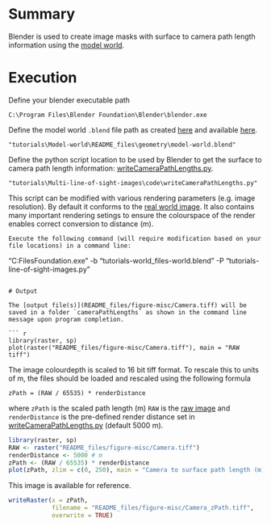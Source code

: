 # Summary

Blender is used to create image masks with surface to camera path length information using the [model world ](../Model-world).

# Execution

Define your blender executable path

```
C:\Program Files\Blender Foundation\Blender\blender.exe
```

Define the model world `.blend` file path as created [here](../Model-world) and available [here](../Model-world/geometry/model-world.blend).

```
"tutorials\Model-world\README_files\geometry\model-world.blend"

```
Define the python script location to be used by Blender to get the surface to camera path length information: [writeCameraPathLengths.py](code/writeCameraPathLengths.py).

```
"tutorials\Multi-line-of-sight-images\code\writeCameraPathLengths.py"
```

This script can be modified with various rendering parameters (e.g. image resolution). By default it conforms to the 
[real world image](../Real-world-images). It also contains many important rendering setings to ensure the colourspace of the render enables correct conversion to distance (m).

```
Execute the following command (will require modification based on your file locations) in a command line:

```
"C:\Program Files\Blender Foundation\Blender\blender.exe" -b "tutorials\Model-world\README_files\geometry\model-world.blend" -P "tutorials\Multi-line-of-sight-images\code\writeCameraPathLengths.py"
```
  
# Output

The [output file(s)](README_files/figure-misc/Camera.tiff) will be saved in a folder `cameraPathLengths` as shown in the command line message upon program completion.

``` r
library(raster, sp)
plot(raster("README_files/figure-misc/Camera.tiff"), main = "RAW tiff")
```

The image colourdepth is scaled to 16 bit tiff format. To rescale this to units of m, the files should be loaded and rescaled using the following formula

```
zPath = (RAW / 65535) * renderDistance

```

where `zPath` is the scaled path length (m) `RAW` is the [raw image](README_files/figure-misc/Camera.tiff) and `renderDistance` is the pre-defined render distance set in [writeCameraPathLengths.py](code/writeCameraPathLengths.py) (default 5000 m). 

``` r
library(raster, sp)
RAW <- raster("README_files/figure-misc/Camera.tiff")
renderDistance <- 5000 # m
zPath <- (RAW / 65535) * renderDistance
plot(zPath, zlim = c(0, 250), main = "Camera to surface path length (m)")
```

This image is available for reference.

``` r
writeRaster(x = zPath, 
            filename = "README_files/figure-misc/Camera_zPath.tiff", 
            overwrite = TRUE)
```


